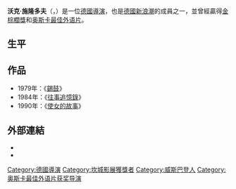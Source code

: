 {{noteTA
|T=zh-tw:沃克·施隆多夫;zh-hk:伏加·舒倫杜夫;zh-cn:福尔克·施伦多夫;
|G1=Show
|1=zh-tw:施隆多夫;zh-hk:舒倫杜夫;zh-cn:施伦多夫;
|2=zh-tw:沃克;zh-hk:伏加;zh-cn:福尔克;
}}
{{Infobox entertainer
| type          = 导演
| image         = Volker Schloendorff.jpg
| name          = 沃克·施隆多夫<br />Volker Schlöndorff
| birthdate     = {{birth date and age|1939|3|31}}
| location      = [[德國|德國]][[威斯巴登|威斯巴登]] 
| yearsactive   = 1966年至今
| birthname     = 
| awards        = [[Cannes_Film_Festival|Cannes Film Festival]]<br />
'''获奖: [[Palme_d'Or|Palme d'Or]]'''<br />1979 ''[[The_Tin_Drum_(film)|The Tin Drum]]''
| academyawards = '''获奖: [[Best_Foreign_Language_Film|Best Foreign Language Film]]'''<br />1979 ''[[The_Tin_Drum_(film)|The Tin Drum]]''
| spouse        = [[玛加蕾特·冯·特罗塔|玛加蕾特·冯·特罗塔]]
}}
'''沃克·施隆多夫'''（{{lang-de|Volker Schlöndorff}}，{{bd|1939年|3月31日|catIdx=S}}）是一位[[德國|德國]][[導演|導演]]，也是[[德國新浪潮|德國新浪潮]]的成員之一，並曾經贏得[[金棕櫚獎|金棕櫚獎]]和[[奥斯卡最佳外语片|奥斯卡最佳外语片]]。

== 生平 ==

== 作品 ==
*1979年：《[[錫鼓|錫鼓]]》
*1984年：《[[青樓紅杏_(1984年電影)|往事追憶錄]]》
*1990年：《[[使女的故事|使女的故事]]》

== 外部連結 ==
* {{imdb name|id=0772522}}
* {{douban people|1002843}}

{{奥斯卡最佳外语片奖_(1961–1980)}}
{{Authority control}}
{{DEFAULTSORT:schlondorff}}
[[Category:德國導演|Category:德國導演]]
[[Category:坎城影展獲獎者|Category:坎城影展獲獎者]]
[[Category:威斯巴登人|Category:威斯巴登人]]
[[Category:奥斯卡最佳外语片获奖导演|Category:奥斯卡最佳外语片获奖导演]]
